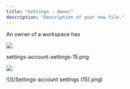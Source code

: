 ```yaml
---
title: "Settings - Owner"
description: "Description of your new file."
---
```


An owner of a workspace has&#x20;

![](/Settings-accountsettings\(14\).png)

settings-account-settings-15.png

![](/images/settings-account-settings-15.png)

![](/Settings-account settings \(15\).png)
